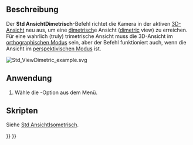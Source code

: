 <languages/>

{{Docnav/de
|[[Std_ViewIsometric/de|AnsichtIsometrisch]]
|[[Std_ViewTrimetric/de|AnsichtTrimetrisch]]
|[[Std_View_Menu/de|Std Ansichtsmenü]]
|IconL=Std_ViewIsometric.svg
|IconR=Std_ViewTrimetric.svg
|IconC=Freecad.svg
}}

{{GuiCommand/de
|Name=Std ViewDimetric
|MenuLocation=Ansicht → Standardansichten → Axonometrisch → Dimetrisch
|Workbenches=Alle
|SeeAlso=[[Std_ViewIsometric/de|Std AnsichtIsometrisch]], [[Std_ViewTrimetric/de|Std AnsichtTrimetrisch]]
}}

<span id="Description"></span>
==Beschreibung==

Der '''Std AnsichtDimetrisch'''-Befehl richtet die Kamera in der aktiven [[3D_view/de|3D-Ansicht]] neu aus, um eine [https://de.wikipedia.org/wiki/Axonometrie#Bildachsen_und_Verzerrungen dimetrisch]e Ansicht   ([https://en.wikipedia.org/wiki/Axonometric_projection#Three_types dimetric] view) zu erreichen. Für eine wahrlich (truly) trimetrische Ansicht muss die 3D-Ansicht im [[Std_OrthographicCamera/de|orthographischen Modus]] sein, aber der Befehl funktioniert auch, wenn die Ansicht im [[Std_PerspectiveCamera/de|perspektivischen Modus]] ist.

[[Image:Std_ViewDimetric_example.svg]]
{{Caption|Das [[Std_AxisCross/de|Achsenkreuz]] und ein Würfel in dimetrischer Ansicht}}

<span id="Usage"></span>
==Anwendung==

# Wähle die {{MenuCommand|Ansicht → Standardansichten → Axonometric → [[Image:Std_ViewDimetric.svg|16px]] Dimetrisch}}-Option aus dem Menü.

<span id="Scripting"></span>
==Skripten==

Siehe [[Std_ViewIsometric/de#Scripting|Std AnsichtIsometrisch]].


{{Docnav/de
|[[Std_ViewIsometric/de|AnsichtIsometrisch]]
|[[Std_ViewTrimetric/de|AnsichtTrimetrisch]]
|[[Std_View_Menu/de|Std Ansichtsmenü]]
|IconL=Std_ViewIsometric.svg
|IconR=Std_ViewTrimetric.svg
|IconC=Freecad.svg
}}

{{Std_Base_navi{{#translation:}}}}
{{Userdocnavi{{#translation:}}}}